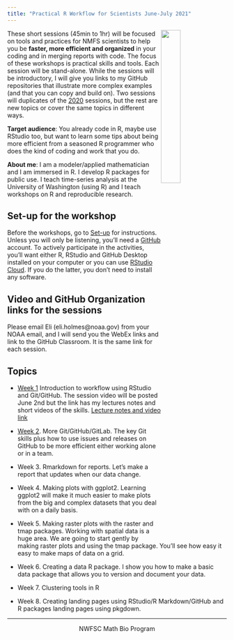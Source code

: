 ```yaml
---
title: "Practical R Workflow for Scientists June-July 2021"
---
```


<img style="float: right;" src="images/tools-logo-transparent.png" width=30%>

These short sessions (45min to 1hr) will be focused on tools and practices for NMFS scientists to help you be **faster, more efficient and organized** in your coding and in merging reports with code. The focus of these workshops is practical skills and tools. Each session will be stand-alone. While the sessions will be introductory, I will give you links to my GitHub repositories that illustrate more complex examples (and that you can copy and build on). Two sessions will duplicates of the [2020](https://github.com/RVerse-Tutorials/RWorkflow-NWFSC-2020) sessions, but the rest are new topics or cover the same topics in different ways.

**Target audience**: You already code in R, maybe use RStudio too, but want to learn some tips about being more efficient from a seasoned R programmer who does the kind of coding and work that you do.

**About me**: I am a modeler/applied mathematician and I am immersed in R. I develop R packages for public use. I teach time-series analysis at the University of Washington (using R) and I teach workshops on R and reproducible research.

## Set-up for the workshop

Before the workshops, go to [Set-up](set-up.html) for instructions. Unless you will only be listening, you'll need a [GitHub](https://github.com/) account. To actively participate in the activities, you'll want either R, RStudio and GitHub Desktop installed on your computer or you can use [RStudio Cloud](https://rstudio.cloud/). If you do the latter, you don't need to install any software.

## Video and GitHub Organization links for the sessions

Please email Eli (eli.holmes@noaa.gov) from your NOAA email, and I will send you the WebEx links and link to the GitHub Classroom. It is the same link for each session.

## Topics

* [Week 1](week1.html) Introduction to workflow using RStudio and Git/GitHub. The session video will be posted June 2nd but the link has my lectures notes and short videos of the skills. [Lecture notes and video link](week1.html)

* [Week 2](week2.html). More Git/GitHub/GitLab. The key Git skills plus how to use issues and releases on GitHub to be more efficient either working alone or in a team.

* Week 3. Rmarkdown for reports. Let's make a report that updates when our data change.

* Week 4. Making plots with ggplot2. Learning ggplot2 will make it much easier to make plots from the big and complex datasets that you deal with on a daily basis.

* Week 5. Making raster plots with the raster and tmap packages. Working with spatial data is a huge area. We are going to start gently by making raster plots and using the tmap package. You'll see how easy it easy to make maps of data on a grid.

* Week 6. Creating a data R package. I show you how to make a basic data package that allows you to version and document your data.

* Week 7. Clustering tools in R

* Week 8. Creating landing pages using RStudio/R Markdown/GitHub and R packages landing pages using pkgdown.


<!--
Requests

ggplot
Bayesian stats
tidyverse verbs
collaboration with github/gitlab
tidyverse world.

-->

<hr>

<div style="text-align: center">
<i class="fas fa-cubes"></i> NWFSC Math Bio Program <i class="fas fa-cubes"></i>
</div>
